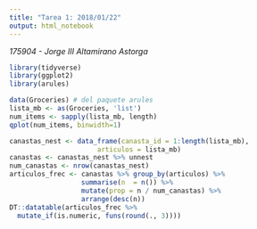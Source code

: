 ```yaml
---
title: "Tarea 1: 2018/01/22"
output: html_notebook
---
```


_175904 - Jorge III Altamirano Astorga_

```r
library(tidyverse)
library(ggplot2)
library(arules)
```


```r
data(Groceries) # del paquete arules
lista_mb <- as(Groceries, 'list')
num_items <- sapply(lista_mb, length)
qplot(num_items, binwidth=1)  
```

```r
canastas_nest <- data_frame(canasta_id = 1:length(lista_mb),
                      articulos = lista_mb) 
canastas <- canastas_nest %>% unnest
num_canastas <- nrow(canastas_nest)
articulos_frec <- canastas %>% group_by(articulos) %>%
                  summarise(n  = n()) %>%
                  mutate(prop = n / num_canastas) %>%
                  arrange(desc(n))
DT::datatable(articulos_frec %>%
  mutate_if(is.numeric, funs(round(., 3))))
```

